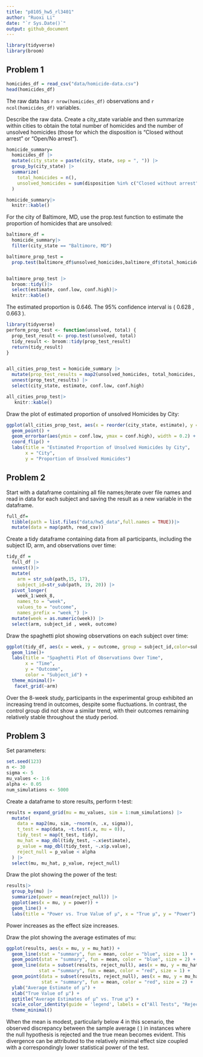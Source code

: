 ```yaml
---
title: "p8105_hw5_rl3401"
author: "Ruoxi Li"
date: "`r Sys.Date()`"
output: github_document
---
```


```r
library(tidyverse)
library(broom)
```

## Problem 1 
```r
homicides_df = read_csv("data/homicide-data.csv") 
head(homicides_df)
```

The raw data has `r nrow(homicides_df)` observations and `r ncol(homicides_df)` variables.

Describe the raw data. Create a city_state variable and then summarize within cities to obtain the total number of homicides and the number of unsolved homicides (those for which the disposition is “Closed without arrest” or “Open/No arrest”).

```r
homicide_summary=
  homicides_df |> 
  mutate(city_state = paste(city, state, sep = ", ")) |> 
  group_by(city_state) |> 
  summarize(
    total_homicides = n(),
    unsolved_homicides = sum(disposition %in% c("Closed without arrest", "Open/No arrest"))
  )

homicide_summary|>
  knitr::kable()
```

For the city of Baltimore, MD, use the prop.test function to estimate the proportion of homicides that are unsolved:

```r
baltimore_df =
  homicide_summary|>
  filter(city_state == "Baltimore, MD")

baltimore_prop_test =
  prop.test(baltimore_df$unsolved_homicides,baltimore_df$total_homicides)


baltimore_prop_test |>
  broom::tidy()|>
  select(estimate, conf.low, conf.high)|>
  knitr::kable()
```

The estimated proportion is 0.646. The 95% confidence interval is ( 0.628 , 0.663 ).

```r
library(tidyverse)
perform_prop_test <- function(unsolved, total) {
  prop_test_result <- prop.test(unsolved, total)
  tidy_result <- broom::tidy(prop_test_result)
  return(tidy_result)
}


all_cities_prop_test = homicide_summary |>
  mutate(prop_test_results = map2(unsolved_homicides, total_homicides, ~perform_prop_test(.x, .y))) |>
  unnest(prop_test_results) |>
  select(city_state, estimate, conf.low, conf.high)

all_cities_prop_test|>
   knitr::kable()
```

Draw the plot of estimated proportion of unsolved Homicides by City:

```r
ggplot(all_cities_prop_test, aes(x = reorder(city_state, estimate), y = estimate)) +
  geom_point() +
  geom_errorbar(aes(ymin = conf.low, ymax = conf.high), width = 0.2) +
  coord_flip() +
  labs(title = "Estimated Proportion of Unsolved Homicides by City",
       x = "City",
       y = "Proportion of Unsolved Homicides")
```


## Problem 2

Start with a dataframe containing all file names;iterate over file names and read in data for each subject and saving the result as a new variable in the dataframe.

```r
full_df=
  tibble(path = list.files("data/hw5_data",full.names = TRUE))|>
  mutate(data = map(path, read_csv))
```

Create a tidy dataframe containing data from all participants, including the subject ID, arm, and observations over time:

```r
tidy_df = 
  full_df |>
  unnest()|>
  mutate(
    arm = str_sub(path,15, 17),
    subject_id=str_sub(path, 19, 20)) |>
  pivot_longer(
    week_1:week_8,
    names_to = "week",
    values_to = "outcome",
    names_prefix = "week_") |>
  mutate(week = as.numeric(week)) |>
  select(arm, subject_id , week, outcome)
```

Draw the spaghetti plot showing observations on each subject over time:

```r
ggplot(tidy_df, aes(x = week, y = outcome, group = subject_id,color=subject_id))+
  geom_line()+
  labs(title = "Spaghetti Plot of Observations Over Time",
       x = "Time",
       y = "Outcome",
       color = "Subject_id") +
  theme_minimal()+
   facet_grid(~arm) 
```

Over the 8-week study, participants in the experimental group exhibited an increasing trend in outcomes, despite some fluctuations. In contrast, the control group did not show a similar trend, with their outcomes remaining relatively stable throughout the study period.

## Problem 3

Set parameters:

```r
set.seed(123)
n <- 30
sigma <- 5
mu_values <- 1:6
alpha <- 0.05
num_simulations <- 5000
```

Create a dataframe to store results, perform t-test:

```r
results = expand_grid(mu = mu_values, sim = 1:num_simulations) |>
  mutate(
    data = map2(mu, sim, ~rnorm(n, .x, sigma)),
    t_test = map(data, ~t.test(.x, mu = 0)),
    tidy_test = map(t_test, tidy),
    mu_hat = map_dbl(tidy_test, ~.x$estimate),
    p_value = map_dbl(tidy_test, ~.x$p.value),
    reject_null = p_value < alpha
  ) |>
  select(mu, mu_hat, p_value, reject_null)
```

Draw the plot showing the power of the test:

```r
results|>
  group_by(mu) |>
  summarize(power = mean(reject_null)) |>
  ggplot(aes(x = mu, y = power)) +
  geom_line() +
  labs(title = "Power vs. True Value of μ", x = "True μ", y = "Power")
```

Power increases as the effect size increases.

Draw the plot showing the average estimates of mu:

```r
ggplot(results, aes(x = mu, y = mu_hat)) +
  geom_line(stat = "summary", fun = mean, color = "blue", size = 1) +
  geom_point(stat = "summary", fun = mean, color = "blue", size = 2) +
  geom_line(data = subset(results, reject_null), aes(x = mu, y = mu_hat), 
            stat = "summary", fun = mean, color = "red", size = 1) +
  geom_point(data = subset(results, reject_null), aes(x = mu, y = mu_hat), 
             stat = "summary", fun = mean, color = "red", size = 2) +
  ylab("Average Estimate of μ") +
  xlab("True Value of μ") +
  ggtitle("Average Estimates of μ^ vs. True μ") +
  scale_color_identity(guide = 'legend', labels = c("All Tests", "Reject Null")) +
  theme_minimal()

```

When the mean is modest, particularly below 4 in this scenario, the observed discrepancy between the sample average \( \hat{\mu} \) in instances where the null hypothesis is rejected and the true mean becomes evident. This divergence can be attributed to the relatively minimal effect size coupled with a correspondingly lower statistical power of the test.
